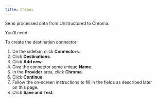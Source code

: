 ```yaml
---
title: Chroma 
---
```


Send processed data from Unstructured to Chroma.

You'll need:


<ChromaPrerequisites />

To create the destination connector:

1. On the sidebar, click **Connectors**.
2. Click **Destinations**.
3. Click **Add new**.
4. Give the connector some unique **Name**.
5. In the **Provider** area, click **Chroma**.
6. Click **Continue**. 
7. Follow the on-screen instructions to fill in the fields as described later on this page.
8. Click **Save and Test**.


<ChromaFields />